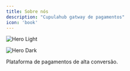 ```yaml
---
title: Sobre nós
description: "Cupulahub gatway de pagamentos"
icon: 'book'
---
```


<img
  className="block dark:hidden"
  src="/images/light.png"
  alt="Hero Light"
/>

<img
  className="hidden dark:block"
  src="/images/dark.png"
  alt="Hero Dark"
/>

Plataforma de pagamentos de alta conversão. 